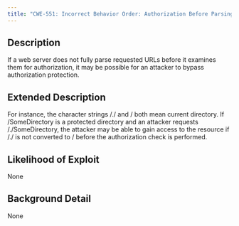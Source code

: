 ```yaml
---
title: "CWE-551: Incorrect Behavior Order: Authorization Before Parsing and Canonicalization"
---
```


## Description
If a web server does not fully parse requested URLs before it examines them for authorization, it may be possible for an attacker to bypass authorization protection.

## Extended Description
For instance, the character strings /./ and / both mean current directory. If /SomeDirectory is a protected directory and an attacker requests /./SomeDirectory, the attacker may be able to gain access to the resource if /./ is not converted to / before the authorization check is performed.

## Likelihood of Exploit
None

## Background Detail
None
        